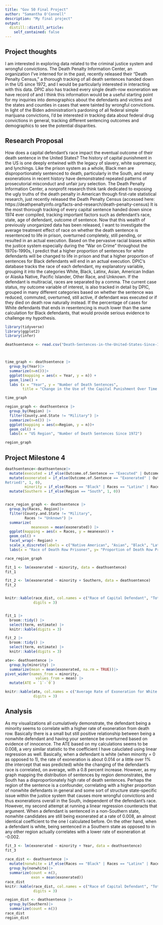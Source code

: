 ```yaml
---
title: "Gov 50 Final Project"
author: "Samantha O'Connell"
description: "My final project"
output:
  distill::distill_article:
    self_contained: false
---
```




## Project thoughts

I am interested in exploring data related to the criminal justice system and wrongful convictions. The Death Penalty Information Center, an organization I've interned for in the past, recently released their "Death Penalty Census," a thorough tracking of all death sentences handed down in the US since 1972, and I would be particularly interested in interacting with this data. DPIC also has tracked every single death-row exoneration we have record of and I think this information would be a useful starting point for my inquiries into demographics about the defendants and victims and the states and counties in cases that were tainted by wrongful convictions. In light of the Biden administration's pardoning of all federal simple marijuana convictions, I'd be interested in tracking data about federal drug convictions in general, tracking different sentencing outcomes and demographics to see the potential disparities.


## Research Proposal

How does a capital defendant's race impact the eventual outcome of their death sentence in the United States? The history of capital punishment in the US is one deeply entwined with the legacy of slavery, white supremacy, and lynchings. Like the prison system as a whole, Black men are disproportionately sentenced to death, particularly in the South, and many exonerations in recent history have demonstrated repeated patterns of prosecutorial misconduct and unfair  jury selection. The Death Penalty Information Center, a nonprofit research think tank dedicated to exposing the ugly truths of the death penalty in American through first-rate statistical research, just recently released the Death Penalty Census (accessed here: https://deathpenaltyinfo.org/facts-and-research/death-penalty-census) It is the most thorough tracking of every capital sentence handed down since 1974 ever compiled, tracking important factors such as defendant's race, state, age of defendant, outcome of sentence. Now that this wealth of previously unorganized data has been released, I want to investigate the average treatment effect of race on whether the death sentence is resentenced to life in prison, overturned completely, still pending, or resulted in an actual execution. Based on the pervasive racial biases within the justice system especially during the "War on Crime" throughout the 1970s-1990s, I predict that a higher proportion of sentences for white defendants will be changed to life in prison and that a higher proportion of sentences for Black defendants will end in an actual execution. DPIC's database tracks the race of each defendant, my explanatory variable, grouping it into the categories White, Black, Latinx, Asian, American Indian or Alaska Native, Pacific Islander, Other Race, and Unknown. If the defendant is multiracial, races are separated by a comma. The current case status, my outcome variable of interest, is also tracked in detail by DPIC, grouped in many different categories based on whether the sentence was reduced, commuted, overturned, still active, if defendant was executed or if they died on death row naturally instead. If the percentage of cases for White defendants that ends in resentencing is much lower than the same calculation for Black defendants, that would provide serious evidence to challenge my hypothesis. 

```r
library(tidyverse)
library(ggplot2)
library(infer)
```


```r
deathsentence <- read.csv("Death-Sentences-in-the-United-States-Since-1972-as-of-January-1-2021.csv")



time_graph <- deathsentence |>
  group_by(Year)|>
  summarize(n=n())|>
  ggplot(mapping = aes(x = Year, y = n)) +
  geom_line() +
  labs (x = "Year", y = "Number of Death Sentences",
        title = "Change in the Use of the Capital Punishment Over Time (1972-2021)")

time_graph

region_graph <- deathsentence |>
  group_by(Region) |>
  filter(County.and.State != "Military") |>
  summarize(n=n()) |>
  ggplot(mapping = aes(x=Region, y = n))+
  geom_col() +
  labs(x = "US Region", "Number of Death Sentences Since 1972")

region_graph
```
## Project Milestone 4

```r
deathsentence<-deathsentence|>
  mutate(executed = if_else(Outcome.of.Sentence == "Executed" | Outcome.of.Sentence == "Executed by a Different State" | Outcome.of.Sentence == "Executed for a Different Crime" , 1, 0 )) |>
  mutate(exonerated = if_else(Outcome.of.Sentence == "Exonerated" | Outcome.of.Sentence == "Grant of Relief (Never
Retried)", 1, 0),
         minority = if_else(Races == "Black" | Races == "Latinx" | Races == "American Indian or Alaska Native" | Races == "Asian" | Races == "Other", 1, 0))|>
  mutate(Southern = if_else(Region == "South", 1, 0))


race_region_graph <- deathsentence |>
  group_by(Races, Region)|>
  filter(County.and.State != "Military",
         Races != "Unknown") |>
  summarize(
            meanexon = mean(exonerated)) |>
  ggplot(mapping = aes(x = Races, y = meanexon)) +
  geom_col() +
  facet_wrap(~ Region) +
  scale_x_discrete(labels = c("Native American", "Asian", "Black", "Latine", "Middle Eastern", "White"), guide = guide_axis(n.dodge=2)) +
  labs(x = "Race of Death Row Prisoner", y= "Proportion of Death Row Prisoners Ultimately Exonerated", title = "Rate of Capital Exonerations in Relation to Defendant's Race and US Region")

race_region_graph

fit_1 <- lm(exonerated ~ minority, data = deathsentence)
fit_1

fit_2 <- lm(exonerated ~ minority + Southern, data = deathsentence)
fit_2


knitr::kable(race_dist, col.names = c("Race of Capital Defendant", "Total Death Sentences", "Rate of Exoneration"),
             digits = 3)


fit_1 |>
  broom::tidy() |>
  select(term, estimate) |>  
  knitr::kable(digits = 3)

fit_2 |>
  broom::tidy() |>
  select(term, estimate) |>  
  knitr::kable(digits = 3)

ate<- deathsentence |>
  group_by(minority) |>
  summarize(mean = mean(exonerated, na.rm = TRUE))|>
pivot_wider(names_from = minority,
              values_from = mean) |>
  mutate(ATE = `1`-`0`)

knitr::kable(ate, col.names = c("Average Rate of Exoneration for White Defendants", "Rate of Exoneration for Nonwhite Candidates", "Difference in Means"),
             digits = 3)
```
## Analysis
As my visualizations all cumulatively demonstrate, the defendant being a minority seems to correlate with a higher rate of exoneration from death row. Basically there is a small but still positive relationship between being a nonwhite defendant and having your sentence be overturned based on evidence of innocence. The ATE based on my calculations seems to be 0.008, a very similar statistic to the coefficient I have caluclated using linear regression as well. Basically, when a defendant is white (when minority = 0 as opposed to 1), the rate of exoneration is about 0.014 or a little over 1% (the intercept that was predicted) while the changing of the defendant's race is correlated, on average, with a 0.8 percent increase. However, as my graph mapping the distribution of sentences by region demonstrates, the South has a disproportionately high rate of death sentences. Perhaps the region of the sentence is a confounder, correlating with a higher proportion of nonwhite defendants in general and some sort of structure state-specific issue within the justice system that causes more wrongful convictions and thus exonerations overall in the South, independent of the defendant's race. However, my second attempt at running a linear regression counteracts that argument. When a defendant is sentenced in a non-Southern state, nonwhite candidates are still being exonerated at a rate of 0.008, an almost identical coefficient to the one I calculated before. On the other hand, when a defendant is white, being sentenced in a Southern state as opposed to in any other region actually correlates with a lower rate of exoneration at -0.002. 
```r


fit_3 <- lm(exonerated ~ minority + Year, data = deathsentence)
fit_3
  
race_dist <- deathsentence |>
  mutate(nonwhite = if_else(Races == "Black" | Races == "Latinx" | Races == "American Indian or Alaska Native" | Races == "Asian" | Races == "Other", "Nonwhite", "White"))|>
  group_by(nonwhite)|>
  summarize(count = n(), 
            exon = mean(exonerated))
race_dist
knitr::kable(race_dist, col.names = c("Race of Capital Defendant", "Total Death Sentences", "Rate of Exoneration"),
             digits = 3)

region_dist <- deathsentence |>
  group_by(Southern)|>
  summarize(count = n())
race_dist
region_dist
  




```

